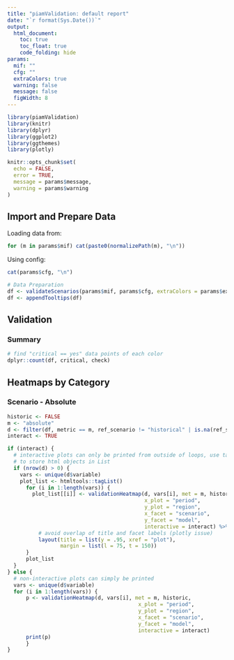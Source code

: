 ```yaml
---
title: "piamValidation: default report"
date: "`r format(Sys.Date())`"
output:
  html_document:
    toc: true
    toc_float: true
    code_folding: hide
params:
  mif: ""
  cfg: ""
  extraColors: true
  warning: false
  message: false
  figWidth: 8
---
```


```r
library(piamValidation)
library(knitr)
library(dplyr)
library(ggplot2)
library(ggthemes)
library(plotly)

knitr::opts_chunk$set(
  echo = FALSE,
  error = TRUE,
  message = params$message,
  warning = params$warning
)
```

## Import and Prepare Data

Loading data from:

```r
for (m in params$mif) cat(paste0(normalizePath(m), "\n"))
```

Using config:

```r
cat(params$cfg, "\n")
```


```r
# Data Preparation
df <- validateScenarios(params$mif, params$cfg, extraColors = params$extraColors)
df <- appendTooltips(df)
```

## Validation

### Summary
```r
# find "critical == yes" data points of each color
dplyr::count(df, critical, check)
```

## Heatmaps by Category

### Scenario - Absolute
```r
historic <- FALSE
m <- "absolute"
d <- filter(df, metric == m, ref_scenario != "historical" | is.na(ref_scenario))
interact <- TRUE

if (interact) {
  # interactive plots can only be printed from outside of loops, use tagList
  # to store html objects in List
  if (nrow(d) > 0) {
    vars <- unique(d$variable)
    plot_list <- htmltools::tagList()
      for (i in 1:length(vars)) {
        plot_list[[i]] <- validationHeatmap(d, vars[i], met = m, historic,
                                            x_plot = "period",
                                            y_plot = "region",
                                            x_facet = "scenario",
                                            y_facet = "model",
                                            interactive = interact) %>% 
          # avoid overlap of title and facet labels (plotly issue)
          layout(title = list(y = .95, xref = "plot"),
                 margin = list(l = 75, t = 150))
      }
      plot_list
  }
} else {
  # non-interactive plots can simply be printed
  vars <- unique(d$variable)
  for (i in 1:length(vars)) {
      p <- validationHeatmap(d, vars[i], met = m, historic,
                                          x_plot = "period",
                                          y_plot = "region",
                                          x_facet = "scenario",
                                          y_facet = "model",
                                          interactive = interact)
      print(p)
      }
}
```
